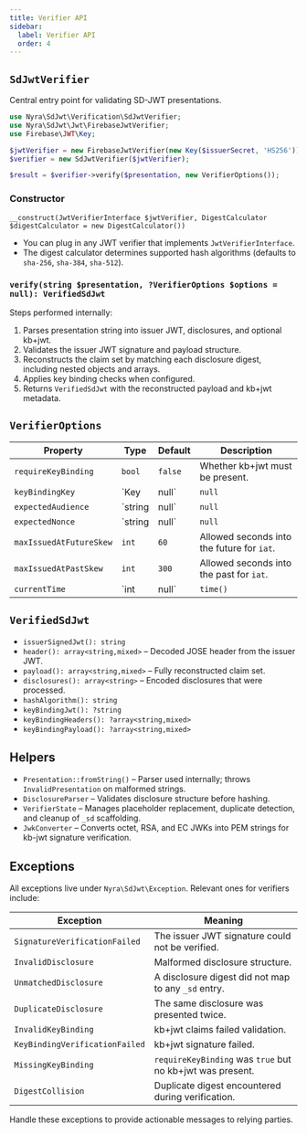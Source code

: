 ```yaml
---
title: Verifier API
sidebar:
  label: Verifier API
  order: 4
---
```


## `SdJwtVerifier`

Central entry point for validating SD-JWT presentations.

```php
use Nyra\SdJwt\Verification\SdJwtVerifier;
use Nyra\SdJwt\Jwt\FirebaseJwtVerifier;
use Firebase\JWT\Key;

$jwtVerifier = new FirebaseJwtVerifier(new Key($issuerSecret, 'HS256'));
$verifier = new SdJwtVerifier($jwtVerifier);

$result = $verifier->verify($presentation, new VerifierOptions());
```

### Constructor

`__construct(JwtVerifierInterface $jwtVerifier, DigestCalculator $digestCalculator = new DigestCalculator())`

- You can plug in any JWT verifier that implements `JwtVerifierInterface`.
- The digest calculator determines supported hash algorithms (defaults to `sha-256`, `sha-384`, `sha-512`).

### `verify(string $presentation, ?VerifierOptions $options = null): VerifiedSdJwt`

Steps performed internally:

1. Parses presentation string into issuer JWT, disclosures, and optional kb+jwt.
2. Validates the issuer JWT signature and payload structure.
3. Reconstructs the claim set by matching each disclosure digest, including nested objects and arrays.
4. Applies key binding checks when configured.
5. Returns `VerifiedSdJwt` with the reconstructed payload and kb+jwt metadata.

## `VerifierOptions`

| Property | Type | Default | Description |
| -------- | ---- | ------- | ----------- |
| `requireKeyBinding` | `bool` | `false` | Whether kb+jwt must be present. |
| `keyBindingKey` | `Key|null` | `null` | Optional override for the holder public key. If null, the verifier reads `cnf.jwk` from the SD-JWT. |
| `expectedAudience` | `string|null` | `null` | Expected kb+jwt audience. |
| `expectedNonce` | `string|null` | `null` | Expected nonce. |
| `maxIssuedAtFutureSkew` | `int` | `60` | Allowed seconds into the future for `iat`. |
| `maxIssuedAtPastSkew` | `int` | `300` | Allowed seconds into the past for `iat`. |
| `currentTime` | `int|null` | `time()` | Time reference used in `iat` validation. |

## `VerifiedSdJwt`

- `issuerSignedJwt(): string`
- `header(): array<string,mixed>` – Decoded JOSE header from the issuer JWT.
- `payload(): array<string,mixed>` – Fully reconstructed claim set.
- `disclosures(): array<string>` – Encoded disclosures that were processed.
- `hashAlgorithm(): string`
- `keyBindingJwt(): ?string`
- `keyBindingHeaders(): ?array<string,mixed>`
- `keyBindingPayload(): ?array<string,mixed>`

## Helpers

- `Presentation::fromString()` – Parser used internally; throws `InvalidPresentation` on malformed strings.
- `DisclosureParser` – Validates disclosure structure before hashing.
- `VerifierState` – Manages placeholder replacement, duplicate detection, and cleanup of `_sd` scaffolding.
- `JwkConverter` – Converts octet, RSA, and EC JWKs into PEM strings for kb-jwt signature verification.

## Exceptions

All exceptions live under `Nyra\SdJwt\Exception`. Relevant ones for verifiers include:

| Exception | Meaning |
| --------- | ------- |
| `SignatureVerificationFailed` | The issuer JWT signature could not be verified. |
| `InvalidDisclosure` | Malformed disclosure structure. |
| `UnmatchedDisclosure` | A disclosure digest did not map to any `_sd` entry. |
| `DuplicateDisclosure` | The same disclosure was presented twice. |
| `InvalidKeyBinding` | kb+jwt claims failed validation. |
| `KeyBindingVerificationFailed` | kb+jwt signature failed. |
| `MissingKeyBinding` | `requireKeyBinding` was `true` but no kb+jwt was present. |
| `DigestCollision` | Duplicate digest encountered during verification. |

Handle these exceptions to provide actionable messages to relying parties.
